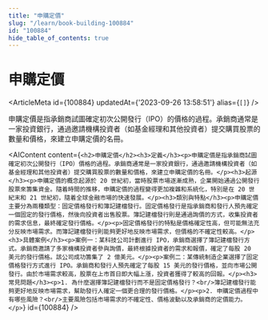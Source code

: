```yaml
---
title: "申購定價"
slug: "/learn/book-building-100884"
id: "100884"
hide_table_of_contents: true
---
```



# 申購定價

<ArticleMeta id={100884} updatedAt={'2023-09-26 13:58:51'} alias={`[]`} />
<div className='border-solid border-b border-t-0 my-4 border-[var(--ifm-color-gray-300)]' />

申購定價是指承銷商試圖確定初次公開發行（IPO）的價格的過程。承銷商通常是一家投資銀行，通過邀請機構投資者（如基金經理和其他投資者）提交購買股票的數量和價格，來建立申購定價的名冊。

<AIContent content={`<h2>申購定價</h2><h3>定義</h3><p>申購定價是指承銷商試圖確定初次公開發行（IPO）價格的過程。承銷商通常是一家投資銀行，通過邀請機構投資者（如基金經理和其他投資者）提交購買股票的數量和價格，來建立申購定價的名冊。</p><h3>起源</h3><p>申購定價的概念起源於 20 世紀初，當時股票市場逐漸成熟，企業開始通過公開發行股票來籌集資金。隨着時間的推移，申購定價的過程變得更加複雜和系統化，特別是在 20 世紀末和 21 世紀初，隨着全球金融市場的快速發展。</p><h3>類別與特點</h3><p>申購定價主要分為兩種類型：固定價格發行和簿記建檔發行。固定價格發行是指承銷商和發行人預先確定一個固定的發行價格，然後向投資者出售股票。簿記建檔發行則是通過詢價的方式，收集投資者的需求信息，最終確定發行價格。</p><p>固定價格發行的特點是價格確定性高，但可能無法充分反映市場需求。而簿記建檔發行則能夠更好地反映市場需求，但價格的不確定性較高。</p><h3>具體案例</h3><p>案例一：某科技公司計劃進行 IPO，承銷商選擇了簿記建檔發行方式。承銷商邀請了多家機構投資者參與詢價，最終根據投資者的需求和報價，確定了每股 20 美元的發行價格。該公司成功籌集了 2 億美元。</p><p>案例二：某傳統制造企業選擇了固定價格發行方式進行 IPO。承銷商和發行人預先確定了每股 15 美元的發行價格，並向市場公開發行。由於市場需求較高，股票在上市首日即大幅上漲，投資者獲得了較高的回報。</p><h3>常見問題</h3><p>1. 為什麼選擇簿記建檔發行而不是固定價格發行？<br/>簿記建檔發行能夠更好地反映市場需求，幫助發行人確定一個更合理的發行價格。</p><p>2. 申購定價過程中有哪些風險？<br/>主要風險包括市場需求的不確定性、價格波動以及承銷商的定價能力。</p>`} id={100884} />

